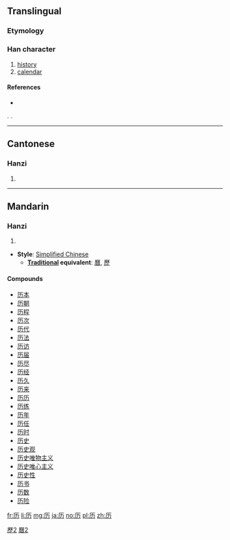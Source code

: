 {{also|曆|歷|歴}}
==Translingual==

===Etymology===
{{Han simp|歷|a=曆}}

===Han character===
{{Han char|rn=27|rad=厂|as=02|sn=4|four=|canj=一大尸 (MKS), X一大尸 (XMKS)}}

# [[history]]
# [[calendar]]

====References====
* {{Han ref|kx=0160.181|hdz=10068.040|uh=5386|ud=21382}}

[[Category:CJKV characters simplified differently in Japan and China|歷2]].
[[Category:CJKV characters simplified differently in Japan and China|曆2]].
----

==Cantonese==

===Hanzi===
{{yue-hanzi|jyut=|y=lik6}}

# {{defn|lang=yue|sort=厂02}}

----

==Mandarin==

===Hanzi===
{{cmn-hanzi|pin=[[lì]] ([[li4]])|wg=li<sup>4</sup>}}

# {{defn|lang=cmn|sort=厂02}}

* '''Style''': [[Simplified Chinese]]
** '''[[Traditional Chinese|Traditional]] equivalent''': [[曆]], [[歷]]

====Compounds====
* [[历本]]
* [[历朝]]
* [[历程]]
* [[历次]]
* [[历代]]
* [[历法]]
* [[历访]]
* [[历届]]
* [[历尽]]
* [[历经]]
* [[历久]]
* [[历来]]
* [[历历]]
* [[历练]]
* [[历年]]
* [[历任]]
* [[历时]]
* [[历史]]
* [[历史观]]
* [[历史唯物主义]]
* [[历史唯心主义]]
* [[历史性]]
* [[历书]]
* [[历数]]
* [[历险]]

[[fr:历]]
[[li:历]]
[[mg:历]]
[[ja:历]]
[[no:历]]
[[pl:历]]
[[zh:历]]